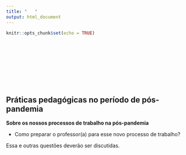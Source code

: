 ```yaml
---
title: "   "
output: html_document
---
```


```r
knitr::opts_chunk$set(echo = TRUE)
```
<br>
<br>
<br>
<br>
<br>
<br>
<br>


## Práticas pedagógicas no período de pós-pandemia


**Sobre os nossos processos de trabalho na pós-pandemia **

<!--
Análise Estatística em época de COVID 19  


Provavelmente não devemos voltar a dar aula da mesma maneira do ano passado.  
*  As aulas deverão ser com uso de máscaras.   
*  As aulas deverão ser com um espaço de 1,5 metros de distância entre os alunos   
*  Precisamos de novas formas de ensino/aprendizagem.  -->
*  Como preparar o professor(a) para esse novo processo de trabalho?  

Essa e outras questões deverão ser discutidas.





